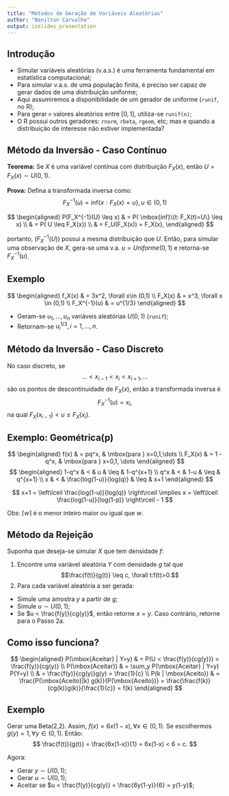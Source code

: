 ```yaml
---
title: "Métodos de Geração de Variáveis Aleatórias"
author: "Benilton Carvalho"
output: ioslides_presentation
---
```


## Introdução

- Simular variáveis aleatórias (v.a.s.) é uma ferramenta fundamental em estatística computacional;
- Para simular v.a.s. de uma população finita, é preciso ser capaz de gerar dados de uma distribuição uniforme;
- Aqui assumiremos a disponibilidade de um gerador de uniforme (`runif`, no R);
- Para gerar `n` valores aleatórios entre $[0,1]$, utiliza-se `runif(n)`;
- O R possui outros geradores: `rnorm`, `rbeta`, `rgeom`, etc; mas e quando a distribuição de interesse não estiver implementada?

## Método da Inversão - Caso Contínuo

**Teorema:** Se $X$ é uma variável contínua com distribuição $F_X(x)$, então $U=F_X(x) \sim U(0,1)$.

**Prova:** Defina a transformada inversa como: $$F_X^{-1}(u) = \mbox{inf}\{x: F_X(x)=u\}, u \in (0, 1)$$

$$
\begin{aligned}
P(F_X^{-1}(U) \leq x) & = P( \mbox{inf}\{t: F_X(t)=U\} \leq x) \\
                      & = P( U \leq F_X(x)) \\
                      & = F_U(F_X(x)) = F_X(x),
\end{aligned}
$$

portanto, $(F_X^{-1}(U))$ possui a mesma distribuição que $U$. Então, para simular uma observação de $X$, gera-se uma v.a. $u=Uniforme(0,1)$ e retorna-se $F_X^{-1}(u)$.

## Exemplo

$$
\begin{aligned}
f_X(x) & = 3x^2, \forall x\in (0,1) \\
F_X(x) & = x^3, \forall x \in (0,1) \\
F_X^{-1}(u) & = u^{1/3}
\end{aligned}
$$

- Geram-se $u_1, \dots, u_n$ variáveis aleatórias $U(0,1)$ (`runif`);
- Retornam-se $u_i^{1/3}, i=1,\dots,n$.

## Método da Inversão - Caso Discreto

No caso discreto, se 
$$ \dots < x_{i-1} < x_i < x_{i+1}, \dots $$
são os pontos de descontinuidade de $F_X(x)$, então a transformada inversa é
$$ F_X^{-1}(u) = x_i,$$
na qual $F_X(x_{i-1}) < u \leq F_X(x_i)$.

## Exemplo: Geométrica(p)

$$
\begin{aligned}
f(x) & = pq^x, & \mbox{para } x=0,1,\dots \\
F_X(x) & = 1 - q^x, & \mbox{para } x=0,1, \dots
\end{aligned}
$$
$$
\begin{aligned}
1-q^x & < & u & \leq & 1-q^{x+1} \\
q^x & < & 1-u & \leq & q^{x+1} \\
x & < & \frac{log(1-u)}{log(q)} & \leq & x+1
\end{aligned}
$$

$$
x+1 = \left\lceil \frac{log(1-u)}{log(q)} \right\rceil \implies x  = \left\lceil \frac{log(1-u)}{log(1-p)} \right\rceil - 1
$$

Obs: $\lceil w \rceil$ é o menor inteiro maior ou igual que $w$.

## Método da Rejeição

Suponha que deseja-se simular $X$ que tem densidade $f$:

1. Encontre uma variável aleatória $Y$ com densidade $g$ tal que 
$$\frac{f(t)}{g(t)} \leq c, \forall t:f(t)>0.$$
2. Para cada variável aleatória a ser gerada:
* Simule uma amostra $y$ a partir de $g$;
* Simule $u \sim U(0,1)$;
* Se $u < \frac{f(y)}{cg(y)}$, então retorne $x=y$. Caso contrário, retorne para o Passo 2a.

## Como isso funciona?

$$
\begin{aligned}
P(\mbox{Aceitar} | Y=y) & = P(U < \frac{f(y)}{cg(y)}) = \frac{f(y)}{cg(y)} \\
P(\mbox{Aceitar}) & = \sum_y P(\mbox{Aceitar} | Y=y) P(Y=y) \\
& = \frac{f(y)}{cg(y)}g(y) = \frac{1}{c} \\
P(k | \mbox{Aceito}) & = \frac{P(\mbox{Aceito}|k) g(k)}{P(\mbox{Aceito})} = \frac{\frac{f(k)}{cg(k)}g(k)}{\frac{1}{c}} = f(k)
\end{aligned}
$$

## Exemplo

Gerar uma Beta(2,2). Assim, $f(x) = 6x(1-x), \forall x\in(0,1)$. Se escolhermos $g(y)=1, \forall y\in (0,1)$. Então:
$$
\frac{f(t)}{g(t)} = \frac{6x(1-x)}{1} = 6x(1-x) < 6 = c.
$$

Agora:

- Gerar $y \sim U(0,1)$;
- Gerar $u \sim U(0,1)$;
- Aceitar se $u < \frac{f(y)}{cg(y)} = \frac{6y(1-y)}{6} = y(1-y)$;